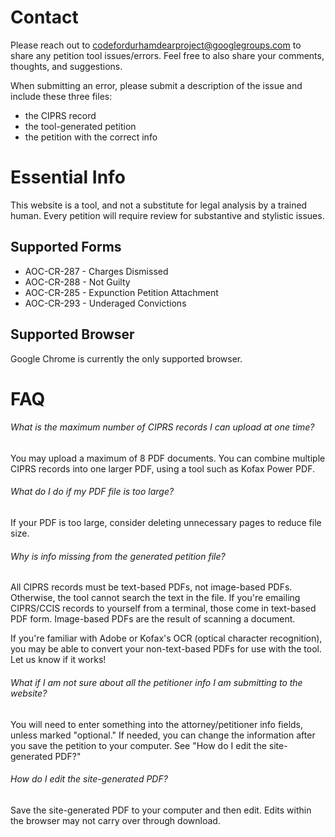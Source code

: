 # Contact

Please reach out to [codefordurhamdearproject@googlegroups.com](mailto:codefordurhamdearproject@googlegroups.com) to share any petition tool issues/errors. Feel free to also share your comments, thoughts, and suggestions.

When submitting an error, please submit a description of the issue and include these three files:

* the CIPRS record
* the tool-generated petition
* the petition with the correct info

# Essential Info

This website is a tool, and not a substitute for legal analysis by a trained human. Every petition will require review for substantive and stylistic issues.

## Supported Forms

* AOC-CR-287 - Charges Dismissed
* AOC-CR-288 - Not Guilty
* AOC-CR-285 - Expunction Petition Attachment
* AOC-CR-293 - Underaged Convictions

## Supported Browser

Google Chrome is currently the only supported browser.

# FAQ

<ExpandableSection>

###### What is the maximum number of CIPRS records I can upload at one time?

You may upload a maximum of 8 PDF documents. You can combine multiple CIPRS records into one larger PDF, using a tool such as Kofax Power PDF.

</ExpandableSection>

<ExpandableSection>

###### What do I do if my PDF file is too large?

If your PDF is too large, consider deleting unnecessary pages to reduce file size.

</ExpandableSection>

<ExpandableSection>

###### Why is info missing from the generated petition file?

All CIPRS records must be text-based PDFs, not image-based PDFs. Otherwise, the tool cannot search the text in the file. If you're emailing CIPRS/CCIS records to yourself from a terminal, those come in text-based PDF form. Image-based PDFs are the result of scanning a document.

If you're familiar with Adobe or Kofax's OCR (optical character recognition), you may be able to convert your non-text-based PDFs for use with the tool. Let us know if it works!

</ExpandableSection>

<ExpandableSection>

###### What if I am not sure about all the petitioner info I am submitting to the website?

You will need to enter something into the attorney/petitioner info fields, unless marked "optional." If needed, you can change the information after you save the petition to your computer. See "How do I edit the site-generated PDF?"

</ExpandableSection>

<ExpandableSection>

###### How do I edit the site-generated PDF?

Save the site-generated PDF to your computer and then edit. Edits within the browser may not carry over through download.

</ExpandableSection>
